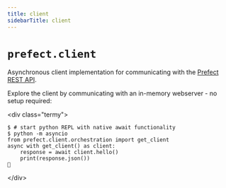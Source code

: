 ```yaml
---
title: client
sidebarTitle: client
---
```


# `prefect.client`



Asynchronous client implementation for communicating with the [Prefect REST API](https://docs.prefect.io/v3/api-ref/rest-api/).

Explore the client by communicating with an in-memory webserver - no setup required:

&lt;div class="termy"&gt;
```
$ # start python REPL with native await functionality
$ python -m asyncio
from prefect.client.orchestration import get_client
async with get_client() as client:
    response = await client.hello()
    print(response.json())
👋
```
&lt;/div&gt;


